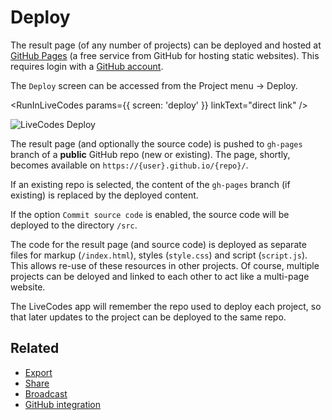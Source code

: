 # Deploy

The result page (of any number of projects) can be deployed and hosted at [GitHub Pages](https://pages.github.com/) (a free service from GitHub for hosting static websites). This requires login with a [GitHub account](./github-integration.mdx).

The `Deploy` screen can be accessed from the Project menu → Deploy.


<RunInLiveCodes params={{ screen: 'deploy' }} linkText="direct link" />

![LiveCodes Deploy](../../static/img/screenshots/deploy-1.jpg)

The result page (and optionally the source code) is pushed to `gh-pages` branch of a **public** GitHub repo (new or existing). The page, shortly, becomes available on `https://{user}.github.io/{repo}/`.

If an existing repo is selected, the content of the `gh-pages` branch (if existing) is replaced by the deployed content.

If the option `Commit source code` is enabled, the source code will be deployed to the directory `/src`.

The code for the result page (and source code) is deployed as separate files for markup (`/index.html`), styles (`style.css`) and script (`script.js`). This allows re-use of these resources in other projects. Of course, multiple projects can be deloyed and linked to each other to act like a multi-page website.

The LiveCodes app will remember the repo used to deploy each project, so that later updates to the project can be deployed to the same repo.

## Related

- [Export](./export.mdx)
- [Share](./share.mdx)
- [Broadcast](./broadcast.mdx)
- [GitHub integration](./github-integration.mdx)
